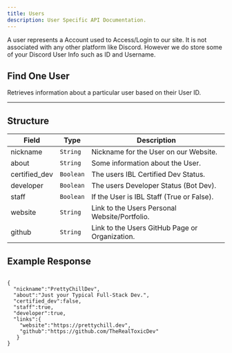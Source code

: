 ```yaml
---
title: Users
description: User Specific API Documentation.
---
```



A user represents a Account used to Access/Login to our site. 
It is not associated with any other platform like Discord.
However we do store some of your Discord User Info such as ID and Username.

## Find One User

<HTTPHeader type="GET" path="user/:user_id" />

Retrieves information about a particular user based on their User ID.

---

## Structure

| Field     | Type        | Description                                                                                         |
| --------- | ----------- | --------------------------------------------------------------------------------------------------- |
| nickname  | `String`    | Nickname for the User on our Website.                                                               |
| about     | `String`    | Some information about the User.                                                                    |
| certified_dev | `Boolean` | The users IBL Certified Dev Status.                                                               |
| developer | `Boolean`    | The users Developer Status (Bot Dev).                                                              |
| staff     | `Boolean`    | If the User is IBL Staff (True or False).                                                          |
| website   | `String`     | Link to the Users Personal Website/Portfolio.                                                      |
| github     | `String`    | Link to the Users GitHub Page or Organization.                                                     |

## Example Response

```json:title=HTTP%20200

{
  "nickname":"PrettyChillDev",
  "about":"Just your Typical Full-Stack Dev.",
  "certified_dev":false,
  "staff":true,
  "developer":true,
  "links":{
    "website":"https://prettychill.dev",
    "github":"https://github.com/TheRealToxicDev"
   }
}

```
